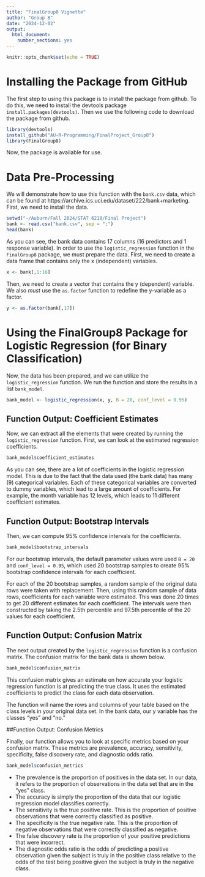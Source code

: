 ```yaml
---
title: "FinalGroup8 Vignette"
author: "Group 8"
date: "2024-12-02"
output: 
  html_document:
    number_sections: yes
---
```


```r
knitr::opts_chunk$set(echo = TRUE)
```

# Installing the Package from GitHub

The first step to using this package is to install the package from github. To do this, we need to install the devtools package `install.packages(devtools)`. Then we use the following code to download the package from github.

```r
library(devtools)
install_github("AU-R-Programming/FinalProject_Group8")
library(FinalGroup8)
```

Now, the package is available for use.

# Data Pre-Processing

We will demonstrate how to use this function with the `bank.csv` data, which can be found at https://archive.ics.uci.edu/dataset/222/bank+marketing. First, we need to install the data.

```r
setwd("~/Auburn/Fall 2024/STAT 6210/Final Project")
bank <- read.csv("bank.csv", sep = ";")
head(bank)
```

As you can see, the bank data contains 17 columns (16 predictors and 1 response variable). In order to use the `logistic_regression` function in the `FinalGroup8` package, we must prepare the data. First, we need to create a data frame that contains only the x (independent) variables.

```r
x <- bank[,1:16]
```

Then, we need to create a vector that contains the y (dependent) variable. We also *must* use the `as.factor` function to redefine the y-variable as a factor.

```r
y <- as.factor(bank[,17])
```

# Using the FinalGroup8 Package for Logistic Regression (for Binary Classification)

Now, the data has been prepared, and we can utilize the `logistic_regression` function. We run the function and store the results in a list `bank_model`.

```r
bank_model <- logistic_regression(x, y, B = 20, conf_level = 0.95)
```

## Function Output: Coefficient Estimates

Now, we can extract all the elements that were created by running the `logistic_regression` function. First, we can look at the estimated regression coefficients.

```r
bank_model$coefficient_estimates
```

As you can see, there are a lot of coefficients in the logistic regression model. This is due to the fact that the data used (the bank data) has many (9) categorical variables. Each of these categorical variables are converted to dummy variables, which lead to a large amount of coefficients. For example, the month variable has 12 levels, which leads to 11 different coefficient estimates.

## Function Output: Bootstrap Intervals

Then, we can compute 95% confidence intervals for the coefficients.

```r
bank_model$bootstrap_intervals
```

For our bootstrap intervals, the default parameter values were used `B = 20` and `conf_level = 0.95`, which used 20 bootstrap samples to create 95% bootstrap confidence intervals for each coefficient. 

For each of the 20 bootstrap samples, a random sample of the original data rows were taken with replacement. Then, using this random sample of data rows, coefficients for each variable were estimated. This was done 20 times to get 20 different estimates for each coefficient. The intervals were then constructed by taking the 2.5th percentile and 97.5th percentile of the 20 values for each coefficient.

## Function Output: Confusion Matrix

The next output created by the `logistic_regression` function is a confusion matrix. The confusion matrix for the bank data is shown below.

```r
bank_model$confusion_matrix
```

This confusion matrix gives an estimate on how accurate your logistic regression function is at predicting the true class. It uses the estimated coefficients to predict the class for each data observation.

The function will name the rows and columns of your table based on the class levels in your original data set. In the bank data, our y variable has the classes "yes" and "no."

##Function Output: Confusion Metrics

Finally, our function allows you to look at specific metrics based on your confusion matrix. These metrics are prevalence, accuracy, sensitivity, specificity, false discovery rate, and diagnostic odds ratio.

```r
bank_model$confusion_metrics
```

- The prevalence is the proportion of positives in the data set. In our data, it refers to the proportion of observations in the data set that are in the "yes" class. 
- The accuracy is simply the proportion of the data that our logistic regression model classifies correctly.
- The sensitivity is the true positive rate. This is the proportion of positive observations that were correctly classified as positive.
- The specificity is the true negative rate. This is the proportion of negative observations that were correctly classified as negative.
- The false discovery rate is the proportion of your positive predictions that were incorrect.
- The diagnostic odds ratio is the odds of predicting a positive observation given the subject is truly in the positive class relative to the odds of the test being positive given the subject is truly in the negative class.


